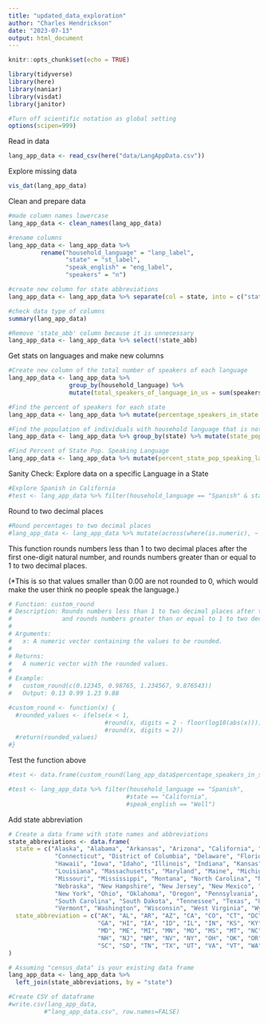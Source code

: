 ```yaml
---
title: "updated_data_exploration"
author: "Charles Hendrickson"
date: "2023-07-13"
output: html_document
---
```


```r
knitr::opts_chunk$set(echo = TRUE)

library(tidyverse)
library(here)
library(naniar)
library(visdat)
library(janitor)

#Turn off scientific notation as global setting
options(scipen=999)
```

Read in data
```r
lang_app_data <- read_csv(here("data/LangAppData.csv"))
```

Explore missing data
```r
vis_dat(lang_app_data)
```

Clean and prepare data
```r
#made column names lowercase
lang_app_data <- clean_names(lang_app_data)

#rename columns 
lang_app_data <- lang_app_data %>%
         rename("household_language" = "lanp_label",
                "state" = "st_label",
                "speak_english" = "eng_label",
                "speakers" = "n")

#create new column for state abbreviations
lang_app_data <- lang_app_data %>% separate(col = state, into = c("state", "state_abb"), sep = "/")

#check data type of columns
summary(lang_app_data)

#Remove 'state_abb' column because it is unnecessary
lang_app_data <- lang_app_data %>% select(!state_abb)
```

Get stats on languages and make new columns
```r
#Create new column of the total number of speakers of each language
lang_app_data <- lang_app_data %>% 
                 group_by(household_language) %>% 
                 mutate(total_speakers_of_language_in_us = sum(speakers))

#Find the percent of speakers for each state
lang_app_data <- lang_app_data %>% mutate(percentage_speakers_in_state = speakers/total_speakers_of_language_in_us*100)

#Find the population of individuals with household language that is not English 
lang_app_data <- lang_app_data %>% group_by(state) %>% mutate(state_pop_of_non_english_households = sum(speakers))

#Find Percent of State Pop. Speaking Language
lang_app_data <- lang_app_data %>% mutate(percent_state_pop_speaking_language = speakers/state_pop_of_non_english_households*100)
```


Sanity Check: Explore data on a specific Language in a State
```r
#Explore Spanish in California
#test <- lang_app_data %>% filter(household_language == "Spanish" & state == "California")
```


Round to two decimal places
```r
#Round percentages to two decimal places
#lang_app_data <- lang_app_data %>% mutate(across(where(is.numeric), ~ round(., digits = 2)))
```

This function rounds numbers less than 1 to two decimal places after the first one-digit natural number, and rounds numbers greater than or equal to 1 to two decimal places. 

(*This is so that values smaller than 0.00 are not rounded to 0, which would make the user think no people speak the language.)
```r
# Function: custom_round
# Description: Rounds numbers less than 1 to two decimal places after the first one-digit natural number,
#              and rounds numbers greater than or equal to 1 to two decimal places.
#
# Arguments:
#   x: A numeric vector containing the values to be rounded.
#
# Returns:
#   A numeric vector with the rounded values.
#
# Example:
#   custom_round(c(0.12345, 0.98765, 1.234567, 9.876543))
#   Output: 0.13 0.99 1.23 9.88

#custom_round <- function(x) {
  #rounded_values <- ifelse(x < 1,
                           #round(x, digits = 2 - floor(log10(abs(x)))),
                           #round(x, digits = 2))
  #return(rounded_values)
#}
```

Test the function above
```r
#test <- data.frame(custom_round(lang_app_data$percentage_speakers_in_state))
```


```r
#test <- lang_app_data %>% filter(household_language == "Spanish",
                                 #state == "California",
                                 #speak_english == "Well")
```

Add state abbreviation
```r
# Create a data frame with state names and abbreviations
state_abbreviations <- data.frame(
  state = c("Alaska", "Alabama", "Arkansas", "Arizona", "California", "Colorado",
             "Connecticut", "District of Columbia", "Delaware", "Florida", "Georgia",
             "Hawaii", "Iowa", "Idaho", "Illinois", "Indiana", "Kansas", "Kentucky",
             "Louisiana", "Massachusetts", "Maryland", "Maine", "Michigan", "Minnesota",
             "Missouri", "Mississippi", "Montana", "North Carolina", "North Dakota",
             "Nebraska", "New Hampshire", "New Jersey", "New Mexico", "Nevada",
             "New York", "Ohio", "Oklahoma", "Oregon", "Pennsylvania", "Rhode Island",
             "South Carolina", "South Dakota", "Tennessee", "Texas", "Utah", "Virginia",
             "Vermont", "Washington", "Wisconsin", "West Virginia", "Wyoming"),
  state_abbreviation = c("AK", "AL", "AR", "AZ", "CA", "CO", "CT", "DC", "DE", "FL",
                         "GA", "HI", "IA", "ID", "IL", "IN", "KS", "KY", "LA", "MA",
                         "MD", "ME", "MI", "MN", "MO", "MS", "MT", "NC", "ND", "NE",
                         "NH", "NJ", "NM", "NV", "NY", "OH", "OK", "OR", "PA", "RI",
                         "SC", "SD", "TN", "TX", "UT", "VA", "VT", "WA", "WI", "WV", "WY")
)

# Assuming "census_data" is your existing data frame
lang_app_data <- lang_app_data %>%
  left_join(state_abbreviations, by = "state")

```


```r
#Create CSV of dataframe 
#write.csv(lang_app_data,
          #"lang_app_data.csv", row.names=FALSE)
```













